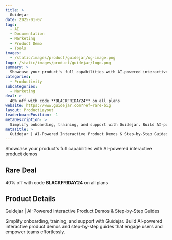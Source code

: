 ```yaml
---
title: >
  Guidejar
date: 2025-01-07
tags:
  - AI
  - Documentation
  - Marketing
  - Product Demo
  - Tools
images:
  - /static/images/product/guidejar/og-image.png
logo: /static/images/product/guidejar/logo.png
summary: >
  Showcase your product's full capabilities with AI-powered interactive product demos
categories:
  - Productivity
subcategories:
  - Marketing
deal: >
  40% off with code **BLACKFRIDAY24** on all plans
website: https://www.guidejar.com?ref=rare-big
layout: ProductLayout
leaderboardPosition: -1
metaDescription: >
  Simplify onboarding, training, and support with Guidejar. Build AI-powered interactive product demos and step-by-step guides that engage users and empower teams effortlessly.
metaTitle: >
  Guidejar | AI-Powered Interactive Product Demos & Step-by-Step Guides
---
```

Showcase your product's full capabilities with AI-powered interactive product demos

## Rare Deal

40% off with code **BLACKFRIDAY24** on all plans

## Product Details

Guidejar | AI-Powered Interactive Product Demos & Step-by-Step Guides

Simplify onboarding, training, and support with Guidejar. Build AI-powered interactive product demos and step-by-step guides that engage users and empower teams effortlessly.

